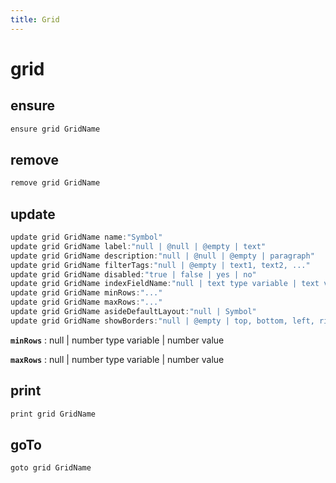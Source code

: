 ```yaml
---
title: Grid
---
```


# grid

## ensure

```js filename="Terminal" copy
ensure grid GridName
```


## remove

```js filename="Terminal" copy
remove grid GridName
```


## update

```js filename="Terminal" copy
update grid GridName name:"Symbol"
update grid GridName label:"null | @null | @empty | text"
update grid GridName description:"null | @null | @empty | paragraph"
update grid GridName filterTags:"null | @empty | text1, text2, ..."
update grid GridName disabled:"true | false | yes | no"
update grid GridName indexFieldName:"null | text type variable | text value"
update grid GridName minRows:"..."
update grid GridName maxRows:"..."
update grid GridName asideDefaultLayout:"null | Symbol"
update grid GridName showBorders:"null | @empty | top, bottom, left, right"
```

**`minRows`**
 : null | number type variable | number value

**`maxRows`**
 : null | number type variable | number value


## print

```js filename="Terminal" copy
print grid GridName
```


## goTo


```js filename="Terminal" copy
goto grid GridName
```

